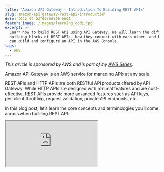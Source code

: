 ```yaml
---
title: "Amazon API Gateway - Introduction To Building REST APIs"
slug: amazon-api-gateway-rest-api-introduction
date: 2022-07-22T00:00:00.000Z
feature_image: /images/learning_code.jpg
excerpt: >-
  Learn how to build REST API using API Gateway. We will learn the different
  building blocks of REST APIs, how they connect with each other, and how you
  can build and configure an API in the AWS Console.
tags:
  - AWS
---
```

_This article is sponsored by AWS and is part of my [AWS Series](/blog/tag/aws/)._

Amazon API Gateway is an AWS service for managing APIs at any scale.

REST APIs and HTTP APIs are both RESTful API products offered by API Gateway. While HTTP APIs are designed with minimal features and are cost-effective, REST APIs provide more advanced features such as API keys, per-client throttling, request validation, private API endpoints, etc.

In this blog post, let’s learn the core concepts and terminologies you’ll come across when building REST API.

<iframe src="https://www.youtube.com/embed/mOaV5LwfzUE" />

We will learn

-   the different building blocks of REST APIs and how they connect
-   Build and configure an API in the AWS Console.
-   Stages and Stage Variables when deploying APIs

I will be using Mock integration to show the different concepts. Understanding these basic building blocks is necessary to build real-world backend integrations.

> _Both REST APIs and HTTP APIs help us build RESTful APIs. The REST word in REST APIs is purely a naming thing that is not confused with RESTful services._

## Develop A REST API

From the AWS Console, under API Gateway, select ‘REST API’ to start building one.

![Create an Amazon API Gateway REST API by providing a name, description, and endpoint type. ](/images/api-gateway-rest-api-create.jpg)

It prompts you to provide an API Name, description, and Endpoint Type. [Endpoint type](https://docs.aws.amazon.com/apigateway/latest/developerguide/api-gateway-api-endpoint-types.html) can be _regional_, _edge-optimized or private._ Choose an appropriate option based on where most of your API traffic originates.

-   **Regional** → Best for clients in the same region
-   **Edge Optimized** → Best for geographically distributed clients
-   **Private** → Best for access only from within Amazon Virtual Private Cloud (VPC)

Once you create REST API, you can add resources and methods to it.

### Resources

Resources are the fundamental concept in a RESTful API.

> _A resource is an object with a type, associated data, relationships to other resources, and a set of methods that operate on it._

Building REST APIs in API Gateway also starts with creating a resource. To create a new resource, use the Actions drop-down button against the Resources sections in the API Gateway.

Based on the selected Resource in the list below, the actions you choose affect that Resource.

![Add a Resource to the API. Resources have a name and are uniquely identified by a path.](/images/api-gateway-rest-api-create-resource.jpg)

Resources have a name and are uniquely identified by a path. Above, I have added a _Users_ Resource, identified by the path ‘/users'. This Resource is at the root of the API Gateway.

You can also add child Resources. Select the Users node in the Resources list before selecting the ‘_Create Resource_’ option from the Action menu.

For performing actions on Resources, we need to create Methods.

### Methods

Methods help us perform actions in the Resource via their URL. The allowed method names are the standard HTTP verbs - GET, PUT, POST, PATCH, ANY, OPTIONS, HEAD, and DELETE.

To add an Action, use the ‘_Create Action_’ option from the Action’s drop-down button menu. This prompts us to select a method (HTTP Verb) for which you need to create an associated action.

<Figure src="/images/api-gateway-rest-api-create-method.jpg" caption="To complete the creation of a Method, you must choose and set up an Integration point." />

### Integrations

Integrations are what power your API methods.

They can be of different types - Lambda Function, HTTP, Mock, AWS Service, or VPC Link. Based on the kind of integration you choose, it requires a different configuration to set up. Any time a method is called on the resource endpoint, it passes the request to the backend integration and returns the response to the calling client.

Integrations can be of two types:

-   **Proxy Integration** → With Proxy integration, the request is passed on to the integration as is, which means the backend service will need to interact with the HTTP requests and response objects.
-   **Non-Proxy Integration →** With Non-proxy integrations, we can specify mapping templates to transform the HTTP request into the backend-specific format. For example, if we have a lambda function to add a user, we can specify a mapping template to pass only the user details and not any of the HTTP Request details.

![](/images/api-gateway-rest-api-create-integration.jpg)

For this post, I will use a Mock integration and explore how to set up different Method and Integration options.

### Setting up Method Request/Response

An API Method consists of a Method Request and a Method Response.

An API **Method Request** represents the HTTP request that the client makes to the API endpoint. You can configure the different headers, query string parameters, authorization, validators, etc., on the incoming request.

Below I have set up the Method Request to expect an optional query string parameter _count_ on the incoming GET request on _Users_ resource.

![Configure the headers, query string parameters, authorization, validators etc. on the incoming HTTP method request.](/images/api-gateway-rest-api-configure-method-request.jpg)

The **Method Response** is an HTTP response with a given status code.

By default, the 200 Status code is set up to return a success anytime the API endpoint is called. You can configure multiple return status codes based on your API and application needs.

Below I have added a 500 status code to indicate error scenarios. You can choose to have a specific status code corresponding to what gets returned from your integration backend, or you can group integration status codes to a single response code in the API Gateway.

For Proxy integration mode, you would mostly be relaying back the status code as returned from the integration endpoint.

<Figure src="/images/api-gateway-rest-api-configure-method-response.jpg" caption="### Setting up Integration Request/Response" />

Similar to Method, Integration also has an Integration Request and Integration Response.

An Integration Request is a request that API Gateway submits to the backend, passing the client’s request data. If the request payload for the integration differs from the Method Request, you can use mapping templates to transform the payload.

A mapping template is a script written in [Velocity Template Language (VTL)](https://velocity.apache.org/engine/devel/vtl-reference.html), and is applied inside of API Gateway.

![Integration Request using VTL mapping template for a mock integration in Amazon API Gateway REST API.](/images/api-gateway-rest-api-configure-integration-request.jpg)

The Mapping template below uses the count property from the query string to set the `statusCode` property on the Integration Request.

```csharp
{
  #set($countString = $input.params('count'))
  #set($Integer = 0)
  #set($count=$Integer.parseInt($countString))
  #if( $count < 20 )
    "statusCode": 200
  #else
    "statusCode": 500
  #end
}

```

With Non-Proxy Integrations, you can also set up the [Integration passthrough behaviors.](https://docs.aws.amazon.com/apigateway/latest/developerguide/integration-passthrough-behaviors.html) API Gateway supports different options to decide whether to pass through requests coming into the API Gateway to the integration backend.

With Proxy integrations, all requests are passed to the integration, and you don’t have the option to configure the Passthrough behaviors.

For a Non-Proxy integration, you must set up at least one Integration Response and a default response so that the requesting client gets a response back. For Proxy integrations, the response from the integration is passed as is to the client, and this option will be disabled.

The Integration Response is where we map the response from the backend  (i.e., the integration) to the Method Response. When creating a new Integration Response, it prompts selecting the Method Response status it maps to. E.g., if you want the API to return a 400 status code, you need first to add a Method Response status code of 400 and then add an Integration Response and set up a mapping.

![Configure Integration Response for REST API in Amazon API Gateway](/images/api-gateway-rest-api-configure-integration-response.jpg)

Above, I have set the response to send back a mocked list of Users in JSON format for the 200 status code response.

You can also use Mapping Templates when setting up Integration Response to map the response from the integration to what the client expects. This mapping is per Content-Type that your API supports.

Until now, all our work was under the Resources section of the API Gateway. Any changes to this section are like making changes to your ‘source code’ when building applications.

## Deploy REST API

To interact and make the API callable for your users, you need to Deploy the API to a Stage.

> _A stage is a logical reference to a lifecycle state of your API (for example, `dev`, `prod`, `beta`, `v2`)._

API stages are identified by the API Id and name.

To deploy an API, under the Resources from the Actions drop-down button, choose the Deploy API option.

It prompts you to select an existing stage or create a new Stage to deploy the API.

![Create a new stage to deploy an Amazon API Gateway REST API.](/images/api-gateway-rest-api-create-stage.jpg)

Once deployed, the API is accessible via the unique URL for that API + Stage combination. The Stage URL has the stage name appended to the end.

The Invoke URL shown under the Stage is the base URL for your API. You can use this to invoke the different Methods on the Resources for that API.

![Deploy REST API to multiple stages and manage configurations.](/images/api-gateway-rest-api-deploy-stages.jpg)

Since we have a _User_ resource in this API, we can invoke it using the `/users` path on the Base URL. This will return the response from the API.

Stages support adding Stage-specific variables. When building real-world APIs, these can be used to configure the API to integrate with different backend services or integrations. E.g., when running in a Test stage, we can use this to connect to a test database and a production database when running in the Prod Stage.

In future posts, we will see how to set up real-world integrations and build an API that connects to a real backend service.

Have a great day👋
